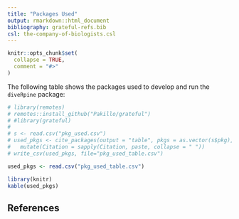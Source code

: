 ```yaml
---
title: "Packages Used"
output: rmarkdown::html_document
bibliography: grateful-refs.bib
csl: the-company-of-biologists.csl
---
```


```r
knitr::opts_chunk$set(
  collapse = TRUE,
  comment = "#>"
)
```

The following table shows the packages used to develop and run the `diveRpine` package: 

```r
# library(remotes)
# remotes::install_github("Pakillo/grateful")
# #library(grateful)
# 
# s <- read.csv("pkg_used.csv")
# used_pkgs <- cite_packages(output = "table", pkgs = as.vector(s$pkg), citation.style = "peerj") %>% 
#   mutate(Citation = sapply(Citation, paste, collapse = " "))
# write_csv(used_pkgs, file="pkg_used_table.csv")

used_pkgs <- read.csv("pkg_used_table.csv")
```

```r
library(knitr)
kable(used_pkgs)
``` 

## References
